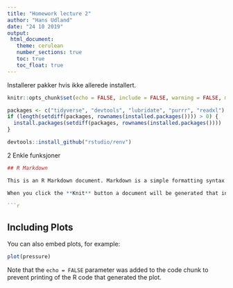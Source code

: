 ```yaml
---
title: "Homework lecture 2"
author: "Hans Udland"
date: "24 10 2019"
output: 
 html_document:
   theme: cerulean
   number_sections: true
   toc: true
   toc_float: true
---
```


Installerer pakker hvis ikke allerede installert.

```r
knitr::opts_chunk$set(echo = FALSE, include = FALSE, warning = FALSE, message = FALSE)

packages <- c("tidyverse", "devtools", "lubridate", "purrr", "readxl")
if (length(setdiff(packages, rownames(installed.packages()))) > 0) {
  install.packages(setdiff(packages, rownames(installed.packages())))  
}

devtools::install_github("rstudio/renv")

```

2 Enkle funksjoner

```r
## R Markdown

This is an R Markdown document. Markdown is a simple formatting syntax for authoring HTML, PDF, and MS Word documents. For more details on using R Markdown see <http://rmarkdown.rstudio.com>.

When you click the **Knit** button a document will be generated that includes both content as well as the output of any embedded R code chunks within the document. You can embed an R code chunk like this:

```r

```

## Including Plots

You can also embed plots, for example:

```r
plot(pressure)
```

Note that the `echo = FALSE` parameter was added to the code chunk to prevent printing of the R code that generated the plot.
